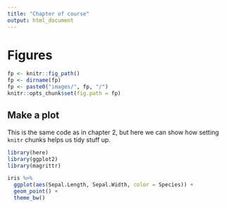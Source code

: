 ```yaml
---
title: "Chapter of course"
output: html_document
---
```


# Figures

```r
fp <- knitr::fig_path()
fp <- dirname(fp)
fp <- paste0("images/", fp, "/")
knitr::opts_chunk$set(fig.path = fp)
```

## Make a plot


This is the same code as in chapter 2, but here we can show how setting `knitr` chunks helps us tidy stuff up.


```r
library(here)
library(ggplot2)
library(magrittr)
```


```r
iris %>%
  ggplot(aes(Sepal.Length, Sepal.Width, color = Species)) +
  geom_point() +
  theme_bw()
```

